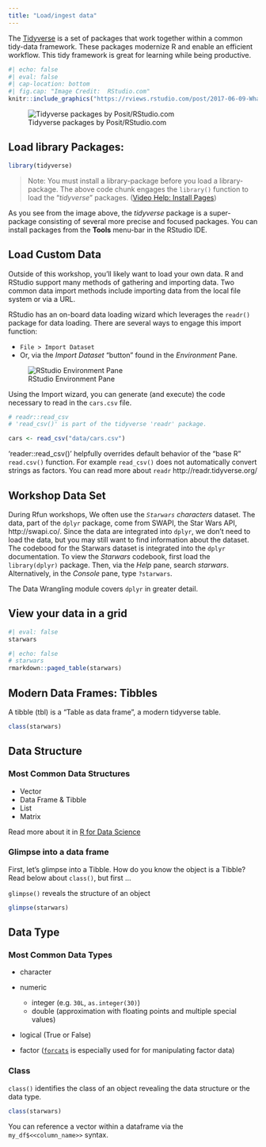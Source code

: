 ```yaml
---
title: "Load/ingest data"
---
```


The [Tidyverse](https://tidyveres.org) is a set of packages that work together within a common tidy-data framework. These packages modernize R and enable an efficient workflow. This tidy framework is great for learning while being productive.

```r
#| echo: false
#| eval: false
#| cap-location: bottom
#| fig.cap: "Image Credit:  RStudio.com"
knitr::include_graphics("https://rviews.rstudio.com/post/2017-06-09-What-is-the-tidyverse_files/tidyverse1.png")

```

::: {layout="[60,-40]"}
![Tidyverse packages by Posit/RStudio.com](https://rviews.rstudio.com/post/2017-06-09-What-is-the-tidyverse_files/tidyverse1.png)
:::

<!-- Image Credit: https://rviews.rstudio.com/post/2017-06-09-What-is-the-tidyverse_files/tidyverse1.png -->

## Load library Packages:

```r
library(tidyverse)
```

> Note: You must install a library-package before you load a library-package. The above code chunk engages the `library()` function to load the "*tidyverse*" packages. ([Video Help: Install Pages](https://tutorials.shinyapps.io/00-setup/#section-install-packages))

As you see from the image above, the *tidyverse* package is a super-package consisting of several more precise and focused packages. You can install packages from the **Tools** menu-bar in the RStudio IDE.

## Load Custom Data  

Outside of this workshop, you'll likely want to load your own data. R and RStudio support many methods of gathering and importing data. Two common data import methods include importing data from the local file system or via a URL.

RStudio has an on-board data loading wizard which leverages the `readr()` package for data loading. There are several ways to engage this import function:

-   `File > Import Dataset`
-   Or, via the *Import Dataset* "button" found in the *Environment* Pane.

![RStudio Environment Pane](images/import_data.png "Environment Pane")

Using the Import wizard, you can generate (and execute) the code necessary to read in the `cars.csv` file.

```r
# readr::read_csv
# 'read_csv()' is part of the tidyverse 'readr' package.  

cars <- read_csv("data/cars.csv")
```

'reader::read_csv()' helpfully overrides default behavior of the "base R" `read.csv()` function. For example `read_csv()` does not automatically convert strings as factors. You can read more about `readr` http://readr.tidyverse.org/

## Workshop Data Set  

During Rfun workshops, We often use the *`Starwars` characters* dataset. The data, part of the `dplyr` package, come from SWAPI, the Star Wars API, http://swapi.co/. Since the data are integrated into `dplyr`, we don't need to load the data, but you may still want to find information about the dataset. The codebood for the Starwars dataset is integrated into the `dplyr` documentation. To view the *Starwars* codebook, first load the `library(dplyr)` package. Then, via the *Help* pane, search *starwars*. Alternatively, in the *Console* pane, type `?starwars`.

The Data Wrangling module covers `dplyr` in greater detail.

## View your data in a grid  

```r
#| eval: false
starwars
```

```r
#| echo: false
# starwars
rmarkdown::paged_table(starwars)
```

## Modern Data Frames: Tibbles  

A tibble (tbl) is a "Table as data frame", a modern tidyverse table.

```r
class(starwars) 
```

## Data Structure  

### Most Common Data Structures  

-   Vector
-   Data Frame & Tibble
-   List
-   Matrix

Read more about it in [R for Data Science](https://r4ds.had.co.nz/vectors.html)

### Glimpse into a data frame  

First, let's glimpse into a Tibble. How do you know the object is a Tibble? Read below about `class()`, but first ...

`glimpse()` reveals the structure of an object

```r
glimpse(starwars)
```

## Data Type  

### Most Common Data Types  

-   character

-   numeric

    -   integer (e.g. `30L`, `as.integer(30)`)
    -   double (approximation with floating points and multiple special values)

-   logical (True or False)

-   factor ([`forcats`](https://forcats.tidyverse.org/) is especially used for for manipulating factor data)

### Class  

`class()` identifies the class of an object revealing the data structure or the data type.

```r
class(starwars)
```

You can reference a vector within a dataframe via the `my_df$<<column_name>>` syntax.
